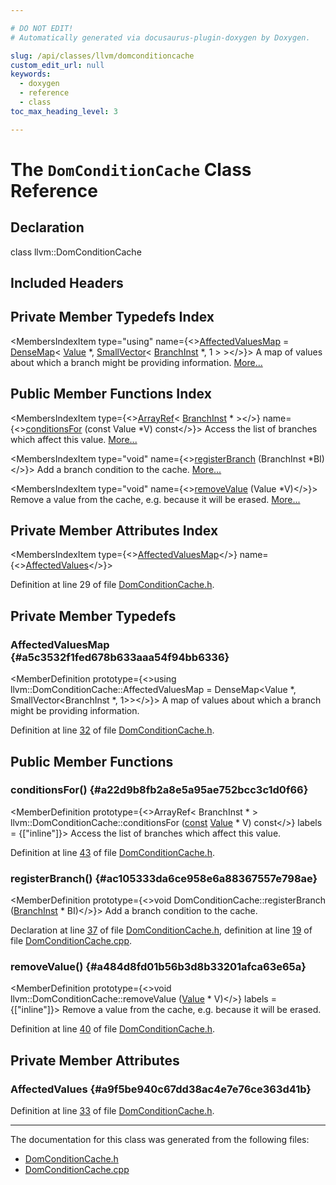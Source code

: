 ```yaml
---

# DO NOT EDIT!
# Automatically generated via docusaurus-plugin-doxygen by Doxygen.

slug: /api/classes/llvm/domconditioncache
custom_edit_url: null
keywords:
  - doxygen
  - reference
  - class
toc_max_heading_level: 3

---
```





# The `DomConditionCache` Class Reference

<DoxygenPage pluginConfig={pluginConfig}>



## Declaration

<CodeBlock>class llvm::DomConditionCache</CodeBlock>

## Included Headers

<IncludesList>
<IncludesListItem
  filePath="llvm/Analysis/DomConditionCache.h"
  permalink="/docs/api/files/include/include/llvm/include/llvm/analysis/domconditioncache-h"
  isLocal="true" />
</IncludesList>

## Private Member Typedefs Index

<MembersIndex>

<MembersIndexItem
  type="using"
  name={<><a href="#a5c3532f1fed678b633aaa54f94bb6336">AffectedValuesMap</a> = <a href="/docs/api/classes/llvm/densemap">DenseMap</a>&lt; <a href="/docs/api/classes/llvm/value">Value</a> &#42;, <a href="/docs/api/classes/llvm/smallvector">SmallVector</a>&lt; <a href="/docs/api/classes/llvm/branchinst">BranchInst</a> &#42;, 1 &gt; &gt;</>}>
A map of values about which a branch might be providing information. <a href="#a5c3532f1fed678b633aaa54f94bb6336">More...</a>
</MembersIndexItem>

</MembersIndex>

## Public Member Functions Index

<MembersIndex>

<MembersIndexItem
  type={<><a href="/docs/api/classes/llvm/arrayref">ArrayRef</a>&lt; <a href="/docs/api/classes/llvm/branchinst">BranchInst</a> &#42; &gt;</>}
  name={<><a href="#a22d9b8fb2a8e5a95ae752bcc3c1d0f66">conditionsFor</a> (const Value &#42;V) const</>}>
Access the list of branches which affect this value. <a href="#a22d9b8fb2a8e5a95ae752bcc3c1d0f66">More...</a>
</MembersIndexItem>

<MembersIndexItem
  type="void"
  name={<><a href="#ac105333da6ce958e6a88367557e798ae">registerBranch</a> (BranchInst &#42;BI)</>}>
Add a branch condition to the cache. <a href="#ac105333da6ce958e6a88367557e798ae">More...</a>
</MembersIndexItem>

<MembersIndexItem
  type="void"
  name={<><a href="#a484d8fd01b56b3d8b33201afca63e65a">removeValue</a> (Value &#42;V)</>}>
Remove a value from the cache, e.g. because it will be erased. <a href="#a484d8fd01b56b3d8b33201afca63e65a">More...</a>
</MembersIndexItem>

</MembersIndex>

## Private Member Attributes Index

<MembersIndex>

<MembersIndexItem
  type={<><a href="/docs/api/classes/llvm/densemap">AffectedValuesMap</a></>}
  name={<><a href="#a9f5be940c67dd38ac4e7e76ce363d41b">AffectedValues</a></>}>
</MembersIndexItem>

</MembersIndex>


Definition at line 29 of file <a href="/docs/api/files/include/include/llvm/include/llvm/analysis/domconditioncache-h">DomConditionCache.h</a>.

<SectionDefinition>

## Private Member Typedefs

### AffectedValuesMap {#a5c3532f1fed678b633aaa54f94bb6336}

<MemberDefinition
  prototype={<>using llvm::DomConditionCache::AffectedValuesMap =  DenseMap&lt;Value &#42;, SmallVector&lt;BranchInst &#42;, 1&gt;&gt;</>}>
A map of values about which a branch might be providing information.

Definition at line <a href="/docs/api/files/include/include/llvm/include/llvm/analysis/domconditioncache-h/#l00032">32</a> of file <a href="/docs/api/files/include/include/llvm/include/llvm/analysis/domconditioncache-h">DomConditionCache.h</a>.
</MemberDefinition>

</SectionDefinition>

<SectionDefinition>

## Public Member Functions

### conditionsFor() {#a22d9b8fb2a8e5a95ae752bcc3c1d0f66}

<MemberDefinition
  prototype={<>ArrayRef&lt; BranchInst &#42; &gt; llvm::DomConditionCache::conditionsFor (<a href="/docs/api/files/lib/lib/target/lib/target/aarch64/aarch64promoteconstant-cpp/#a90f8350fecae261c25be85d38b451bff">const</a> <a href="/docs/api/classes/llvm/value">Value</a> &#42; V) const</>}
  labels = {["inline"]}>
Access the list of branches which affect this value.

Definition at line <a href="/docs/api/files/include/include/llvm/include/llvm/analysis/domconditioncache-h/#l00043">43</a> of file <a href="/docs/api/files/include/include/llvm/include/llvm/analysis/domconditioncache-h">DomConditionCache.h</a>.
</MemberDefinition>

### registerBranch() {#ac105333da6ce958e6a88367557e798ae}

<MemberDefinition
  prototype={<>void DomConditionCache::registerBranch (<a href="/docs/api/classes/llvm/branchinst">BranchInst</a> &#42; BI)</>}>
Add a branch condition to the cache.

Declaration at line <a href="/docs/api/files/include/include/llvm/include/llvm/analysis/domconditioncache-h/#l00037">37</a> of file <a href="/docs/api/files/include/include/llvm/include/llvm/analysis/domconditioncache-h">DomConditionCache.h</a>, definition at line <a href="/docs/api/files/lib/lib/analysis/domconditioncache-cpp/#l00019">19</a> of file <a href="/docs/api/files/lib/lib/analysis/domconditioncache-cpp">DomConditionCache.cpp</a>.
</MemberDefinition>

### removeValue() {#a484d8fd01b56b3d8b33201afca63e65a}

<MemberDefinition
  prototype={<>void llvm::DomConditionCache::removeValue (<a href="/docs/api/classes/llvm/value">Value</a> &#42; V)</>}
  labels = {["inline"]}>
Remove a value from the cache, e.g. because it will be erased.

Definition at line <a href="/docs/api/files/include/include/llvm/include/llvm/analysis/domconditioncache-h/#l00040">40</a> of file <a href="/docs/api/files/include/include/llvm/include/llvm/analysis/domconditioncache-h">DomConditionCache.h</a>.
</MemberDefinition>

</SectionDefinition>

<SectionDefinition>

## Private Member Attributes

### AffectedValues {#a9f5be940c67dd38ac4e7e76ce363d41b}

<MemberDefinition
  prototype="AffectedValuesMap llvm::DomConditionCache::AffectedValues">

Definition at line <a href="/docs/api/files/include/include/llvm/include/llvm/analysis/domconditioncache-h/#l00033">33</a> of file <a href="/docs/api/files/include/include/llvm/include/llvm/analysis/domconditioncache-h">DomConditionCache.h</a>.
</MemberDefinition>

</SectionDefinition>

<hr/>

The documentation for this class was generated from the following files:

<ul>
<li><a href="/docs/api/files/include/include/llvm/include/llvm/analysis/domconditioncache-h">DomConditionCache.h</a></li>
<li><a href="/docs/api/files/lib/lib/analysis/domconditioncache-cpp">DomConditionCache.cpp</a></li>
</ul>

</DoxygenPage>
